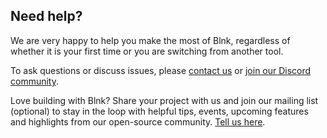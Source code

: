 ## Need help?

We are very happy to help you make the most of Blnk, regardless of whether it is your first time or you are switching from another tool.

To ask questions or discuss issues, please [contact us](mailto:support@blnkfinance.com) or [join our Discord community](https://discord.gg/7WNv94zPpx). 

Love building with Blnk? Share your project with us and join our mailing list (optional) to stay in the loop with helpful tips, events, upcoming features and highlights from our open-source community. [Tell us here](https://www.blnkfinance.com/core/share-project).